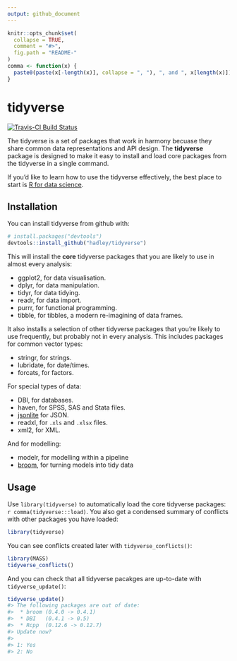 ```yaml
---
output: github_document
---
```

<!-- README.md is generated from README.Rmd. Please edit that file -->

```r
knitr::opts_chunk$set(
  collapse = TRUE,
  comment = "#>",
  fig.path = "README-"
)
comma <- function(x) {
  paste0(paste(x[-length(x)], collapse = ", "), ", and ", x[length(x)])
}
```

# tidyverse

[![Travis-CI Build Status](https://travis-ci.org/hadley/tidyverse.svg?branch=master)](https://travis-ci.org/hadley/tidyverse)

The tidyverse is a set of packages that work in harmony becuase they share common data representations and API design. The __tidyverse__ package is designed to make it easy to install and load core packages from the tidyverse in a single command.

If you'd like to learn how to use the tidyverse effectively, the best place to start is [R for data science](http://r4ds.had.co.nz).

## Installation

You can install tidyverse from github with:

```r
# install.packages("devtools")
devtools::install_github("hadley/tidyverse")
```

This will install the __core__ tidyverse packages that you are likely to use in almost every analysis:

* ggplot2, for data visualisation.
* dplyr, for data manipulation.
* tidyr, for data tidying.
* readr, for data import.
* purrr, for functional programming.
* tibble, for tibbles, a modern re-imagining of data frames.

It also installs a selection of other tidyverse packages that you're likely to use frequently, but probably not in every analysis. This includes packages for common vector types:

* stringr, for strings.
* lubridate, for date/times.
* forcats, for factors.

For special types of data:

* DBI, for databases.
* haven, for SPSS, SAS and Stata files.
* [jsonlite](https://github.com/jeroenooms/jsonlite) for JSON.
* readxl, for `.xls` and `.xlsx` files.
* xml2, for XML.

And for modelling:

* modelr, for modelling within a pipeline
* [broom](https://github.com/dgrtwo/broom), for turning models into tidy data

## Usage

Use `library(tidyverse)` to automatically load the core tidyverse packages: `r comma(tidyverse:::load)`. You also get a condensed summary of conflicts with other packages you have loaded:

```r
library(tidyverse)
```

You can see conflicts created later with `tidyverse_conflicts()`:

```r
library(MASS)
tidyverse_conflicts()
```

And you can check that all tidyverse pacakges are up-to-date with `tidyverse_update()`:

```r
tidyverse_update()
#> The following packages are out of date:
#>  * broom (0.4.0 -> 0.4.1)
#>  * DBI   (0.4.1 -> 0.5)
#>  * Rcpp  (0.12.6 -> 0.12.7)
#> Update now?
#> 
#> 1: Yes
#> 2: No
```
